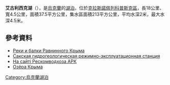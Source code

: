 {{coord|45|57|33|N|34|02|59|E|display=title}}

'''艾古利西克湖'''（{{lang-uk|Айгульське озеро}}），是[[烏克蘭|烏克蘭]]的[[湖泊|湖泊]]，位於[[克拉斯諾佩列科普斯克區|克拉斯諾佩列科普斯克區]]，長18公里、寬4.5公里，面積37.5平方公里，集水區面積213平方公里，平均水深2米，最大水深4.5米。

==參考資料==
*[https://web.archive.org/web/20120317083148/http://koechto-o.narod.ru/pages/articles/books/oliferov_rivers/rivers_of_plain.html/ Реки и балки Равнинного Крыма]
*[https://web.archive.org/web/20160304120234/http://www.sakilake.com/about/articles/070419kv.html Сакская гидрогеологическая режимно-эксплуатационная станция]
* [http://www.vodhoz.crimea.ua/perekopskaya-gruppa/aygulskoe-bolshoe-aygul-skoe-kirskoe-bolshoy-kirk/ На сайті Рескомводхоза АРК]{{dead link|date=2018年1月 |bot=InternetArchiveBot |fix-attempted=yes }}
* [http://vodnyjmir.wordpress.com/2011/05/03/%D0%BE%D0%B7%D0%B5%D1%80%D0%B0-%D0%BA%D1%80%D1%8B%D0%BC%D0%B0/ Озёра Крыма]

{{Ukraine-geo-stub}}
[[Category:烏克蘭湖泊|Category:烏克蘭湖泊]]